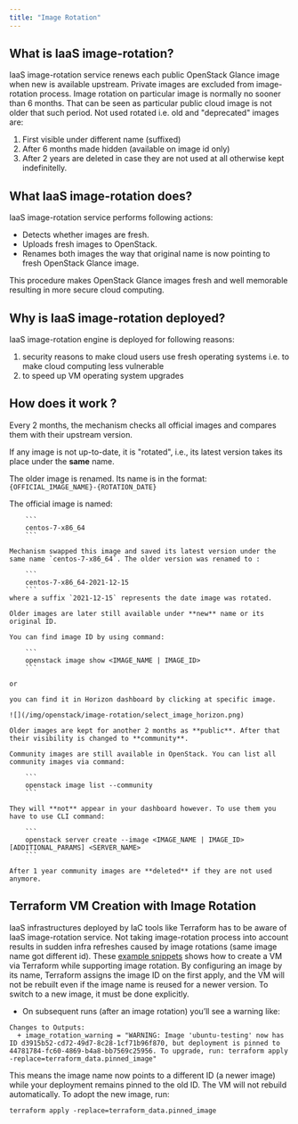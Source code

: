```yaml
---
title: "Image Rotation"
---
```

## What is IaaS image-rotation?
IaaS image-rotation service renews each public OpenStack Glance image when new is available upstream. Private images are excluded from image-rotation process.
Image rotation on particular image is normally no sooner than 6 months. That can be seen as particular public cloud image is not older that such period.
Not used rotated i.e. old and "deprecated" images are:

1. First visible under different name (suffixed)
2. After 6 months made hidden (available on image id only)
3. After 2 years are deleted in case they are not used at all otherwise kept indefinitelly.

## What IaaS image-rotation does?
IaaS image-rotation service performs following actions:
- Detects whether images are fresh.
- Uploads fresh images to OpenStack.
- Renames both images the way that original name is now pointing to fresh OpenStack Glance image.

This procedure makes OpenStack Glance images fresh and well memorable resulting in more secure cloud computing.

## Why is IaaS image-rotation deployed?
IaaS image-rotation engine is deployed for following reasons:
1. security reasons to make cloud users use fresh operating systems i.e. to make cloud computing less vulnerable
2. to speed up VM operating system upgrades

## How does it work ?

Every 2 months, the mechanism checks all official images and compares them with their upstream version.

If any image is not up-to-date, it is "rotated", i.e., its latest version takes its place under the **same** name.

The older image is renamed. Its name is in the format: `{OFFICIAL_IMAGE_NAME}-{ROTATION_DATE}`

<Callout type="info" title="Example">
    The official image is named:

        ```
        centos-7-x86_64
        ```

    Mechanism swapped this image and saved its latest version under the same name `centos-7-x86_64`. The older version was renamed to :

        ```
        centos-7-x86_64-2021-12-15
        ```
    where a suffix `2021-12-15` represents the date image was rotated.

    Older images are later still available under **new** name or its original ID.

    You can find image ID by using command:

        ```
        openstack image show <IMAGE_NAME | IMAGE_ID>
        ```

    or

    you can find it in Horizon dashboard by clicking at specific image.

    ![](/img/openstack/image-rotation/select_image_horizon.png)

    Older images are kept for another 2 months as **public**. After that their visibility is changed to **community**.

    Community images are still available in OpenStack. You can list all community images via command:

        ```
        openstack image list --community
        ```

    They will **not** appear in your dashboard however. To use them you have to use CLI command:

        ```
        openstack server create --image <IMAGE_NAME | IMAGE_ID> [ADDITIONAL_PARAMS] <SERVER_NAME>
        ```

    After 1 year community images are **deleted** if they are not used anymore.
</Callout>

## Terraform VM Creation with Image Rotation
IaaS infrastructures deployed by IaC tools like Terraform has to be aware of IaaS image-rotation service. Not taking image-rotation process into account results in sudden infra refreshes caused by image rotations (same image name got different id). These [example snippets](https://gitlab.ics.muni.cz/cloud/g2/openstack-infrastructure-as-code-automation/-/tree/master/clouds/g2/brno/os-image-rotation-aware-infra) shows how to create a VM via Terraform while supporting image rotation. By configuring an image by its name, Terraform assigns the image ID on the first apply, and the VM will not be rebuilt even if the image name is reused for a newer version. To switch to a new image, it must be done explicitly.

- On subsequent runs (after an image rotation) you’ll see a warning like:
```
Changes to Outputs:
  + image_rotation_warning = "WARNING: Image 'ubuntu-testing' now has ID d3915b52-cd72-49d7-8c28-1cf71b96f870, but deployment is pinned to 44781784-fc60-4869-b4a8-bb7569c25956. To upgrade, run: terraform apply -replace=terraform_data.pinned_image"
```
This means the image name now points to a different ID (a newer image) while your deployment remains pinned to the old ID. The VM will not rebuild automatically. To adopt the new image, run:
```
terraform apply -replace=terraform_data.pinned_image
```

